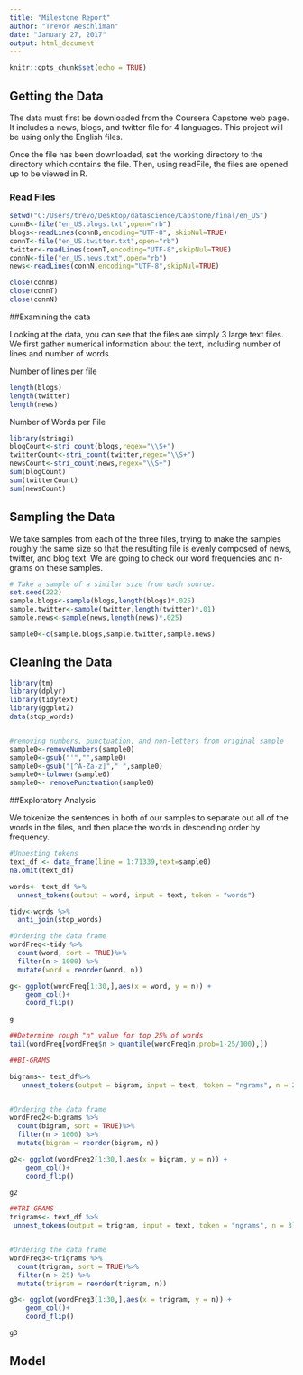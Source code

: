 ```yaml
---
title: "Milestone Report"
author: "Trevor Aeschliman"
date: "January 27, 2017"
output: html_document
---
```


```r
knitr::opts_chunk$set(echo = TRUE)
```

## Getting the Data
The data must first be downloaded from the Coursera Capstone web page.  It includes a news, blogs, and twitter file for 4 languages.  This project will be using only the English files.

Once the file has been downloaded, set the working directory to the directory which contains the file.  Then, using readFile, the files are opened up to be viewed in R.



### Read Files

```r
setwd("C:/Users/trevo/Desktop/datascience/Capstone/final/en_US")
connB<-file("en_US.blogs.txt",open="rb")
blogs<-readLines(connB,encoding="UTF-8", skipNul=TRUE)
connT<-file("en_US.twitter.txt",open="rb")
twitter<-readLines(connT,encoding="UTF-8",skipNul=TRUE)
connN<-file("en_US.news.txt",open="rb")
news<-readLines(connN,encoding="UTF-8",skipNul=TRUE)

close(connB)
close(connT)
close(connN)
```

##Examining the data

Looking at the data, you can see that the files are simply 3 large text files.  We first gather numerical information about the text, including number of lines and number of words.  

Number of lines per file
```r
length(blogs)
length(twitter)
length(news)
```
Number of Words per File
```r
library(stringi)
blogCount<-stri_count(blogs,regex="\\S+")
twitterCount<-stri_count(twitter,regex="\\S+")
newsCount<-stri_count(news,regex="\\S+")
sum(blogCount)
sum(twitterCount)
sum(newsCount)
```

## Sampling the Data

We take samples from each of the three files, trying to make the samples roughly the same size so that the resulting file is evenly composed of news, twitter, and blog text.  We are going to check our word frequencies and n-grams on these samples.

```r
# Take a sample of a similar size from each source.
set.seed(222)
sample.blogs<-sample(blogs,length(blogs)*.025)
sample.twitter<-sample(twitter,length(twitter)*.01)
sample.news<-sample(news,length(news)*.025)

sample0<-c(sample.blogs,sample.twitter,sample.news)
```

## Cleaning the Data



```r
library(tm)
library(dplyr)
library(tidytext)
library(ggplot2)
data(stop_words)


#removing numbers, punctuation, and non-letters from original sample
sample0<-removeNumbers(sample0)
sample0<-gsub("'","",sample0)
sample0<-gsub("[^A-Za-z]"," ",sample0)
sample0<-tolower(sample0)
sample0<- removePunctuation(sample0)
```


##Exploratory Analysis

We tokenize the sentences in both of our samples to separate out all of the words in the files, and then place the words in descending order by frequency.

```r
#Unnesting tokens
text_df <- data_frame(line = 1:71339,text=sample0)
na.omit(text_df)

words<- text_df %>%
  unnest_tokens(output = word, input = text, token = "words")

tidy<-words %>%
  anti_join(stop_words)

#Ordering the data frame
wordFreq<-tidy %>%
  count(word, sort = TRUE)%>%
  filter(n > 1000) %>%
  mutate(word = reorder(word, n))

g<- ggplot(wordFreq[1:30,],aes(x = word, y = n)) +
    geom_col()+
    coord_flip()

g

##Determine rough "n" value for top 25% of words
tail(wordFreq[wordFreq$n > quantile(wordFreq$n,prob=1-25/100),])

```



```r
##BI-GRAMS

bigrams<- text_df%>%
   unnest_tokens(output = bigram, input = text, token = "ngrams", n = 2)


#Ordering the data frame
wordFreq2<-bigrams %>%
  count(bigram, sort = TRUE)%>%
  filter(n > 1000) %>%
  mutate(bigram = reorder(bigram, n))

g2<- ggplot(wordFreq2[1:30,],aes(x = bigram, y = n)) +
    geom_col()+
    coord_flip()

g2
```



```r
##TRI-GRAMS
trigrams<- text_df %>%
 unnest_tokens(output = trigram, input = text, token = "ngrams", n = 3)


#Ordering the data frame
wordFreq3<-trigrams %>%
  count(trigram, sort = TRUE)%>%
  filter(n > 25) %>%
  mutate(trigram = reorder(trigram, n))

g3<- ggplot(wordFreq3[1:30,],aes(x = trigram, y = n)) +
    geom_col()+
    coord_flip()

g3
```





## Model